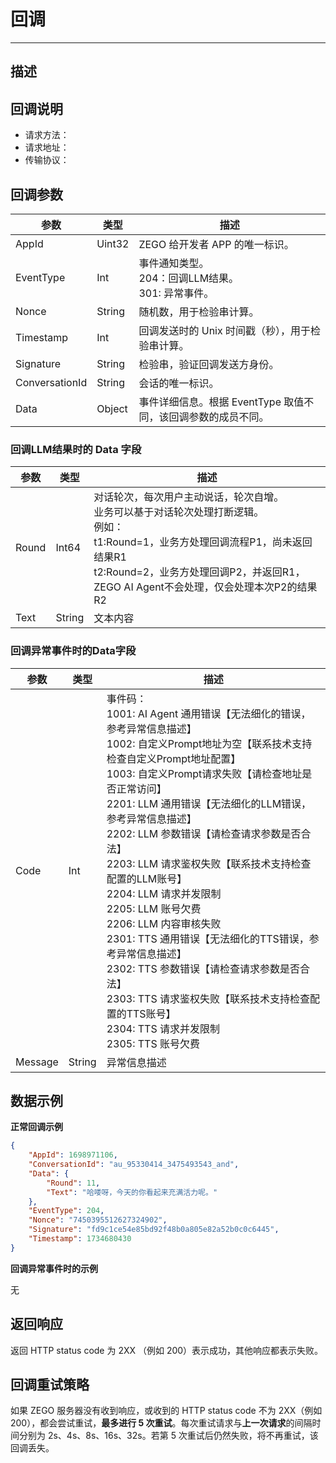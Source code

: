 
# 回调

- - -

## 描述



## 回调说明

- 请求方法：
- 请求地址：
- 传输协议：

## 回调参数

| 参数 | 类型 | 描述 |
|------|------|------|
| AppId | Uint32 | ZEGO 给开发者 APP 的唯一标识。 |
| EventType | Int | 事件通知类型。<br/>204：回调LLM结果。<br/>301: 异常事件。 |
| Nonce | String | 随机数，用于检验串计算。 |
| Timestamp | Int | 回调发送时的 Unix 时间戳（秒），用于检验串计算。 |
| Signature | String | 检验串，验证回调发送方身份。 |
| ConversationId | String | 会话的唯一标识。 |
| Data | Object | 事件详细信息。根据 EventType 取值不同，该回调参数的成员不同。 |


### 回调LLM结果时的 Data 字段

| 参数 | 类型 | 描述 |
|------|------|------|
| Round | Int64 | 对话轮次，每次用户主动说话，轮次自增。<br/>业务可以基于对话轮次处理打断逻辑。<br/>例如：<br/>t1:Round=1，业务方处理回调流程P1，尚未返回结果R1<br/>t2:Round=2，业务方处理回调P2，并返回R1，ZEGO AI Agent不会处理，仅会处理本次P2的结果R2 |
| Text | String | 文本内容 |



### 回调异常事件时的Data字段


| 参数 | 类型 | 描述 |
|------|------|------|
| Code | Int | 事件码：<br/>1001: AI Agent 通用错误【无法细化的错误，参考异常信息描述】<br/>1002: 自定义Prompt地址为空【联系技术支持检查自定义Prompt地址配置】<br/>1003: 自定义Prompt请求失败【请检查地址是否正常访问】<br/>2201: LLM 通用错误【无法细化的LLM错误，参考异常信息描述】<br/>2202: LLM 参数错误【请检查请求参数是否合法】<br/>2203: LLM 请求鉴权失败【联系技术支持检查配置的LLM账号】<br/>2204: LLM 请求并发限制<br/>2205: LLM 账号欠费<br/>2206: LLM 内容审核失败<br/>2301: TTS 通用错误【无法细化的TTS错误，参考异常信息描述】<br/>2302: TTS 参数错误【请检查请求参数是否合法】<br/>2303: TTS 请求鉴权失败【联系技术支持检查配置的TTS账号】<br/>2304: TTS 请求并发限制<br/>2305: TTS 账号欠费 |
| Message | String | 异常信息描述 |



## 数据示例

**正常回调示例**

```json
{
    "AppId": 1698971106,
    "ConversationId": "au_95330414_3475493543_and",
    "Data": {
        "Round": 11,
        "Text": "哈喽呀，今天的你看起来充满活力呢。"
    },
    "EventType": 204,
    "Nonce": "7450395512627324902",
    "Signature": "fd9c1ce54e85bd92f48b0a805e82a52b0c0c6445",
    "Timestamp": 1734680430
}
```

**回调异常事件时的示例**

无


## 返回响应
返回 HTTP status code 为 2XX （例如 200）表示成功，其他响应都表示失败。

## 回调重试策略

如果 ZEGO 服务器没有收到响应，或收到的 HTTP status code 不为 2XX（例如 200），都会尝试重试，**最多进行 5 次重试**。每次重试请求与**上一次请求**的间隔时间分别为 2s、4s、8s、16s、32s。若第 5 次重试后仍然失败，将不再重试，该回调丢失。
